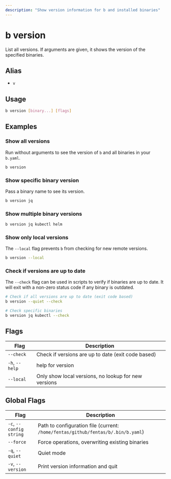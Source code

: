 ```yaml
---
description: "Show version information for b and installed binaries"
---
```


# b version

List all versions. If arguments are given, it shows the version of the specified binaries.

## Alias

- `v`

## Usage

```bash
b version [binary...] [flags]
```

## Examples

### Show all versions

Run without arguments to see the version of `b` and all binaries in your `b.yaml`.

```bash
b version
```

### Show specific binary version

Pass a binary name to see its version.

```bash
b version jq
```

### Show multiple binary versions

```bash
b version jq kubectl helm
```

### Show only local versions

The `--local` flag prevents `b` from checking for new remote versions.

```bash
b version --local
```

### Check if versions are up to date

The `--check` flag can be used in scripts to verify if binaries are up to date. It will exit with a non-zero status code if any binary is outdated.

```bash
# Check if all versions are up to date (exit code based)
b version --quiet --check

# Check specific binaries
b version jq kubectl --check
```

## Flags

| Flag         | Description                                         |
|--------------|-----------------------------------------------------|
| `--check`    | Check if versions are up to date (exit code based)  |
| `-h`, `--help`   | help for version                                    |
| `--local`    | Only show local versions, no lookup for new versions|

## Global Flags

| Flag                 | Description                                                              |
|----------------------|--------------------------------------------------------------------------|
| `-c`, `--config string`  | Path to configuration file (current: `/home/fentas/github/fentas/b/.bin/b.yaml`) |
| `--force`            | Force operations, overwriting existing binaries                          |
| `-q`, `--quiet`      | Quiet mode                                                               |
| `-v`, `--version`    | Print version information and quit                                       |